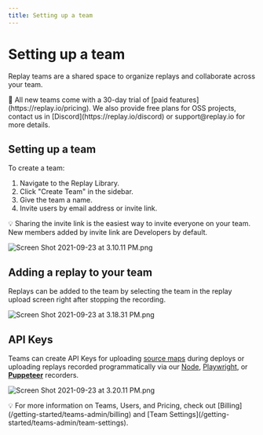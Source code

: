 ```yaml
---
title: Setting up a team
---
```


# Setting up a team

Replay teams are a shared space to organize replays and collaborate across your team.

<Callout type="info" emoji="👉">
🙌 All new teams come with a 30-day trial of [paid features](https://replay.io/pricing). We also provide free plans for OSS projects, contact us in [Discord](https://replay.io/discord) or support@replay.io for more details.

</Callout>

## Setting up a team

To create a team:

1. Navigate to the Replay Library.
2. Click "Create Team" in the sidebar.
3. Give the team a name.
4. Invite users by email address or invite link.

<Callout type="info" emoji="👉">
💡 Sharing the invite link is the easiest way to invite everyone on your team. New members added by invite link are Developers by default.

</Callout>

![Screen Shot 2021-09-23 at 3.10.11 PM.png](/images/Screen_Shot_2021-09-23_at_3.10.11_PM_atbsr.png)

## Adding a replay to your team

Replays can be added to the team by selecting the team in the replay upload screen right after stopping the recording.

![Screen Shot 2021-09-23 at 3.18.31 PM.png](/images/Screen_Shot_2021-09-23_at_3.18.31_PM_nqrrs.png)

## API Keys

Teams can create API Keys for uploading [source maps](/getting-started/teams-admin/uploading-source-maps) during deploys or uploading replays recorded programmatically via our [Node](/reference-guide/recording/replay-node-(experimental)), [Playwright](/test-suites/playwright), or **[Puppeteer](/test-suites/puppeteer)** recorders.

![Screen Shot 2021-09-23 at 3.20.11 PM.png](/images/Screen_Shot_2021-09-23_at_3.20.11_PM_nyhuz.png)

<Callout type="info" emoji="👉">
💡 For more information on Teams, Users, and Pricing, check out [Billing](/getting-started/teams-admin/billing) and [Team Settings](/getting-started/teams-admin/team-settings).

</Callout>
